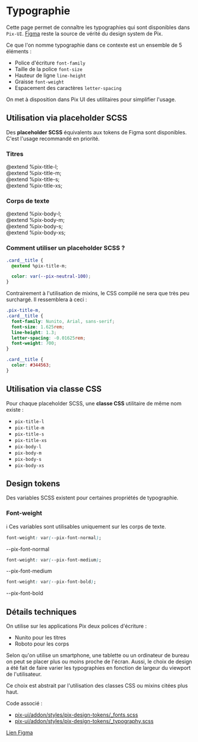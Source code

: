 
<Meta title="Utiliser Pix UI/Design Tokens/Typographie" />

# Typographie

Cette page permet de connaître les typographies qui sont disponibles dans `Pix-UI`. [Figma](https://www.figma.com/file/8RJ3aCSfdeQ8AZZVBBYKS8/Design-System-Pix?node-id=24-8&t=Nuq9GxVknLW0Qsbc-0) reste la source de vérité du design system de Pix.

Ce que l'on nomme typographie dans ce contexte est un ensemble de 5 éléments :

- Police d'écriture `font-family`
- Taille de la police `font-size`
- Hauteur de ligne `line-height`
- Graisse `font-weight`
- Espacement des caractères `letter-spacing`

On met à disposition dans Pix UI des utilitaires pour simplifier l'usage.

## Utilisation via placeholder SCSS

Des **placeholder SCSS** équivalents aux tokens de Figma sont disponibles. C'est l'usage recommandé en priorité.

### Titres

<Unstyled>
  <div
    class="pix-title-l pix-shadow-sm"
    style={{ padding: 'var(--pix-spacing-4x)', margin: 'var(--pix-spacing-6x)' }}
  >
    @extend %pix-title-l;
  </div>
  <div
    class="pix-title-m pix-shadow-sm"
    style={{ padding: 'var(--pix-spacing-4x)', margin: 'var(--pix-spacing-6x)' }}
  >
    @extend %pix-title-m;
  </div>
  <div
    class="pix-title-s pix-shadow-sm"
    style={{ padding: 'var(--pix-spacing-4x)', margin: 'var(--pix-spacing-6x)' }}
  >
    @extend %pix-title-s;
  </div>
  <div
    class="pix-title-xs pix-shadow-sm"
    style={{ padding: 'var(--pix-spacing-4x)', margin: 'var(--pix-spacing-6x)' }}
  >
    @extend %pix-title-xs;
  </div>
</Unstyled>

### Corps de texte

<Unstyled>
  <div
    class="pix-body-l pix-shadow-sm"
    style={{ padding: 'var(--pix-spacing-4x)', margin: 'var(--pix-spacing-6x)' }}
  >
    @extend %pix-body-l;
  </div>
  <div
    class="pix-body-m pix-shadow-sm"
    style={{ padding: 'var(--pix-spacing-4x)', margin: 'var(--pix-spacing-6x)' }}
  >
    @extend %pix-body-m;
  </div>
  <div
    class="pix-body-s pix-shadow-sm"
    style={{ padding: 'var(--pix-spacing-4x)', margin: 'var(--pix-spacing-6x)' }}
  >
    @extend %pix-body-s;
  </div>
  <div
    class="pix-body-xs pix-shadow-sm"
    style={{ padding: 'var(--pix-spacing-4x)', margin: 'var(--pix-spacing-6x)' }}
  >
    @extend %pix-body-xs;
  </div>
</Unstyled>

### Comment utiliser un placeholder SCSS ?

```css
.card__title {
  @extend %pix-title-m;

  color: var(--pix-neutral-100);
}
```

Contrairement à l'utilisation de mixins, le CSS compilé ne sera que très peu surchargé. Il ressemblera à ceci :

```css
.pix-title-m,
.card__title {
  font-family: Nunito, Arial, sans-serif;
  font-size: 1.625rem;
  line-height: 1.3;
  letter-spacing: -0.01625rem;
  font-weight: 700;
}

.card__title {
  color: #344563;
}
```

## Utilisation via classe CSS

Pour chaque placeholder SCSS, une **classe CSS** utilitaire de même nom existe :

- `pix-title-l`
- `pix-title-m`
- `pix-title-s`
- `pix-title-xs`
- `pix-body-l`
- `pix-body-m`
- `pix-body-s`
- `pix-body-xs`

## Design tokens

Des variables SCSS existent pour certaines propriétés de typographie.

### Font-weight

ℹ️ Ces variables sont utilisables uniquement sur les corps de texte.

```css
font-weight: var(--pix-font-normal);
```

<Unstyled>
  <div class="pix-body-m" style={{ fontWeight: 'var(--pix-font-normal)' }}>
    --pix-font-normal
  </div>
</Unstyled>

```css
font-weight: var(--pix-font-medium);
```

<Unstyled>
  <div class="pix-body-m" style={{ fontWeight: 'var(--pix-font-medium)' }}>
    --pix-font-medium
  </div>
</Unstyled>

```css
font-weight: var(--pix-font-bold);
```

<Unstyled>
  <div class="pix-body-m" style={{ fontWeight: 'var(--pix-font-bold)' }}>
    --pix-font-bold
  </div>
</Unstyled>

## Détails techniques

On utilise sur les applications Pix deux polices d'écriture :

- Nunito pour les titres
- Roboto pour les corps

Selon qu'on utilise un smartphone, une tablette ou un ordinateur de bureau on peut se placer plus ou moins proche de l'écran.
Aussi, le choix de design a été fait de faire varier les typographies en fonction de largeur du viewport de l'utilisateur.

Ce choix est abstrait par l'utilisation des classes CSS ou mixins citées plus haut.

Code associé :

- [pix-ui/addon/styles/pix-design-tokens/\_fonts.scss](https://github.com/1024pix/pix-ui/blob/dev/addon/styles/pix-design-tokens/_fonts.scss)
- [pix-ui/addon/styles/pix-design-tokens/\_typography.scss](https://github.com/1024pix/pix-ui/blob/dev/addon/styles/pix-design-tokens/_typography.scss)

[Lien Figma](https://www.figma.com/file/8RJ3aCSfdeQ8AZZVBBYKS8/Design-System-Pix?node-id=24%3A8)
